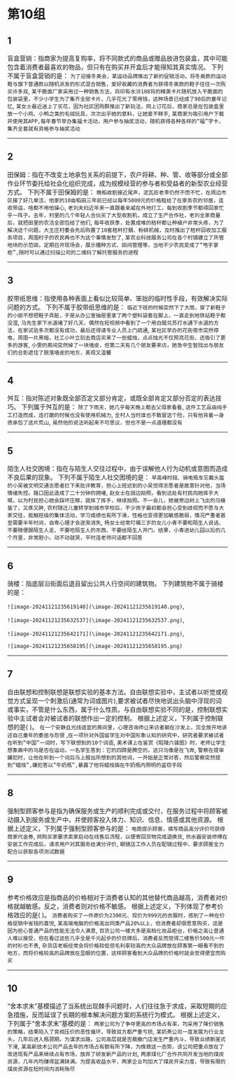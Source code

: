 # 第10组

## 1
盲盒营销：指商家为提高复购率，将不同款式的商品或赠品放进包装盒，其中可能包含着消费者最喜欢的物品，但只有在购买并开盒后才能得知其真实情况。
下列不属于盲盒营销的是：
`为了迎接冬奥会，某运动品牌推出了新的促销活动，将冬奥款的运动鞋与旗下普通款以随机派发的形式混合销售，爱好收藏的消费者为获得冬奥款的鞋子往往一次购买许多双`,
`某干脆面厂家采用过一种销售方法，将印有水浒108将的精美卡片随机放入干脆面的包装袋里，不少小学生为了集齐全部卡片，几乎花光了零用钱，这种场景已经成了90后的童年记忆`,
`某女士最近迷上了买花，因为社区团购群推出了新玩法，网上订花后，商家总是在包装盒里放一个小鸡、小鸭之类的毛绒玩具，次次出乎她的意料，让她爱不释手`,
`某商家为吸引用户下载并使用其APP,每年春节举办集福卡活动，用户参与抽奖活动，随机获得各种各样的“福”字卡，集齐全套就有资格参与抽奖活动`

------

## 2
田保姆：指在不改变土地承包关系的前提下，农户将耕、种、管、收等部分或全部作业环节委托给社会化组织完成，成为规模经营的参与者和受益者的新型农业经营方式。
下列不属于田保姆的是：
`晚稻收割接近尾声，泥瓦匠老李仍然不慌不忙，在周边市区接了好几单活，他家的10亩稻田三年前已经以每年5000元的价格租给了在家务农的邻居，连收带运，啥都不用他操心`,
`老刘夫妇近年来一直跟着亲戚在外地打工，每到收割季节都得回家忙乎一阵子。去年，村里的几个年轻人合伙买了大型收割机，成立了生产合作社，老刘全家商量后，就把田里的农活全部包给了他们`,
`每年收获季，处置成堆的秸秆都让种植户非常头疼，为了解决这个问题，大王庄村委会先后购置了10套秸秆打捆、粉碎机械，及时推出了秸秆回收加工服务项目，周围村子的农民再也不为这个事情发愁了`,
`某农业科技服务公司在各个村镇建立了所管地块的示范田，定期召开现场会，展示播种方式、田间管理等，当地不少农民变成了“甩手掌柜”,随时可以通过扫描公司的二维码了解托管服务的进程`

------

## 3
胶带纸思维：指使用各种表面上看似比较简单、笨拙的临时性手段，有效解决实际问题的方式。
下列不属于胶带纸思维的是：
`临近下班的时候突然下了大雨，穿了新鞋子的小丽不想把鞋子弄脏，于是从办公室抽屉里拿了两个塑料袋套在脚上，一直走到地铁站鞋子都没湿`,
`马先生家下水道堵了好几天，偶然在短视频中看到了一个用白醋兑苏打水通下水道的方法，在家试验多次都没有成功，最后还得请专业人员上门疏通`,
`某社区举办的花街夜市突然停电，周围一片黑暗，社工小叶立刻去商店买来了一些蜡烛，点点烛光不仅照亮花街，还吸引了更多的游客`,
`小雯的房间突然掉了一块墙皮，但第二天有几个朋友要来访，她急中生智找出与朋友们的合影遮住了脱落墙皮的地方，美观又温馨`

------

## 4
舛互：指对陈述对象既全部否定又部分肯定，或既全部肯定又部分否定的表达技巧。
下列属于舛互的是：
`除了下雨天，她几乎每天晚上都去父母家看看`,
`这件工艺品由纯手工打造而成，连打磨的时候也没有使用机械力`,
`全村人当时谁也不敢冒这个险，只有他背着一身债承包了这片荒山`,
`虽然他的说法听起来不可思议，但也不是一点道理都没有`

------

## 5
陌生人社交困境：指在与陌生人交往过程中，由于误解他人行为动机或意图而造成不良后果的现象。
下列不属于陌生人社交困境的是：
`早高峰时段、骑电瓶车忘戴头盔的小吴被文明交通志愿者拦下来批评教育，担心上班迟到的小吴觉得志愿者是故意针对他，当场情绪失控。路口因此造成了二十分钟的拥堵`,
`赵女士在田边拍照，看到远处有村民向她挥手大喊，以为村民担心她会踩坏庄稼，就挥了挥手，继续拍照。不一会儿，她被旁边树上飞出的马蜂蛰了，又疼又肿`,
`农村随迁儿童转学到城市学校后，不少孩子最初都会担心受到歧视而不愿与大家交往，抵触班级的集体活动，学习成绩也有所下滑，性格也变得更加敏感脆弱，情况严重者甚至需要半年时间，自卑心理才会逐渐消失`,
`杨女士经常叮嘱三岁的女儿小青不要和陌生人说话、不要随便跟陌生人走、不要吃陌生人的东西、不要给陌生人开门。结果，小青进幼儿园以后的几个月里，非常胆小，动不动就哭，平时连老师问话都不回答`

------

## 6
骑楼：指底层沿街面后退且留出公共人行空间的建筑物。
下列建筑物不属于骑楼的是：

`![image-20241121235619140](\image-20241121235619140.png)`,

`![image-20241121235632537](\image-20241121235632537.png)`,

`![image-20241121235642171](\image-20241121235642171.png)`,

`![image-20241121235658195](\image-20241121235658195.png)`

------

## 7
自由联想和控制联想是联想实验的基本方法。自由联想实验中，主试者以听觉或视觉方式呈现一个刺激后(通常为词或图片),要求被试者尽快地说出头脑中浮现的词或事实，不管是什么东西，属于什么性质。与自由联想实验不同的是，控制联想实验中主试者会对被试者的联想作出一定的控制。
根据上述定义，下列属于控制联想的是(     )。
`在一个安静且光线适宜的房间里，心理咨询师让来访者躺在沙发上，完全放开地讲述自己童年的委屈与怨恨`
,`在一项针对外国留学生对中国形象认知的研究中，研究者要求被试者在听到“中国”一词时，写下联想到的10个词语`,
`美术课上在鉴赏《昭陵六骏图》时，老师让学生想象画中的马是否在运动，一名学生答到：它的四蹄是腾空的，这只马像是在飞奔`,
`警察在提审嫌犯时，让他在听到一个词后马上报出所想到的其他词，一开始是正常对答，然后警察突然提到“蜡烛”,嫌犯答以“牛奶瓶”,暴露了他将蜡烛插在牛奶瓶内照明的盗窃手段`

------

## 8
强制型顾客参与是指为确保服务或生产的顺利完成或交付，在服务过程中将顾客被动摄入到服务或生产中，并使顾客投入体力、知识、信息、情感或其他资源。
根据上述定义，下列属于强制型顾客参与的是：
`电商提示顾客，填写商品高分评价可获得商家代金券`,
`网购买家要求卖家启动在线售后流程，以便寄回货物完成退换货`,
`热水器安装师傅在安装工作完成后，请求用户对其服务给满分评价`,
`眼镜店工作人员在配镜过程中，要求顾客全力配合以获取各项测试数据`

------

## 9
参考价格效应是指商品的价格相对于消费者认知的其他替代商品越高，消费者对价格就越敏感。反之，消费者则对价格不敏感。
根据上述定义，下列体现了参考价格效应的是(  )。
`消费者购买了一件原价为2300元、现价为999元的衣服时，感到了一种在价格促销中省钱的喜悦`,
`某高端电脑的价格高出同类产品20%以上，但消费者却很愿意购买，这是因为担心普通产品的性能无法令人满意`,
`百货公司一楼大多是高档化妆品柜台，价格之高让普通人难以接受，但在看过这些几乎全是千元起步的价目牌后，消费者反而觉得二楼售价500元一件的衬衫也不贵`,
`杂货店老板经常会将价格较低但毛利率较高的大众品牌放在顾客第一眼看不到的地方，而将价格较高的品牌放在显眼的位置，这样顾客看到大众品牌的价格时就会觉得便宜而购买`

------

## 10
“舍本求末”基模描述了当系统出现棘手问题时，人们往往急于求成，采取短期的应急措施，反而延误了长期的根本解决问题方案的系统行为模式。
根据上述定义，下列属于“舍本求末”基模的是：
`两家公司为了争夺更高的市场占有率，均采用了降价销售的策略，结果陷入了竞相压价的恶性循环，导致双方都严重亏损`,
`某奶茶公司一度发展为行业龙头，几年后进入瓶颈期。为谋求出路，公司高层就是否裁撤门店发生严重内斗，导致业绩断崖式下滑`,
`某高新技术公司产品去年的市场占有额有所下降，为挽救这一态势，该公司把重点放在了改进现有产品来继续占有市场，放弃了研发新产品的计划`,
`两家煤化厂合作共同开发当地的煤炭资源，几年内均赚得盆满钵满。为提高收益水平，两家企业均加大了煤炭开采力度，导致有限的煤炭资源在短时间内消耗殆尽`
